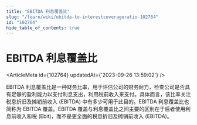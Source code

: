 ```yaml
---
title: "EBITDA 利息覆盖比"
slug: "/learn/wiki/ebitda-to-interestcoverageratio-102764"
id: "102764"
hide_table_of_contents: true
---
```



# EBITDA 利息覆盖比

<ArticleMeta id={102764} updatedAt={'2023-09-26 13:59:02'} />
<div className='border-solid border-b border-t-0 my-4 border-[var(--ifm-color-gray-300)]' />

EBITDA 利息覆盖比是一种财务比率，用于评估公司的财务耐力，检查公司是否具有足够的盈利能力以支付利息支出，利用税前收入来支付。具体而言，该比率关注税息折旧及摊销前收入 (EBITDA) 中有多少可用于此目的。EBITDA 利息覆盖比也简称为 EBITDA 覆盖。EBITDA 覆盖与利息覆盖比之间主要的区别在于后者使用利息前收入和税 (Ebit)，而不是更全面的税息折旧及摊销前收入 (EBITDA)。
